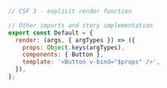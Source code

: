 ```js
// CSF 3 - explicit render function

// Other imports and story implementation
export const Default = {
  render: (args, { argTypes }) => ({
    props: Object.keys(argTypes),
    components: { Button },
    template: '<Button v-bind="$props" />',
  }),
};
```
